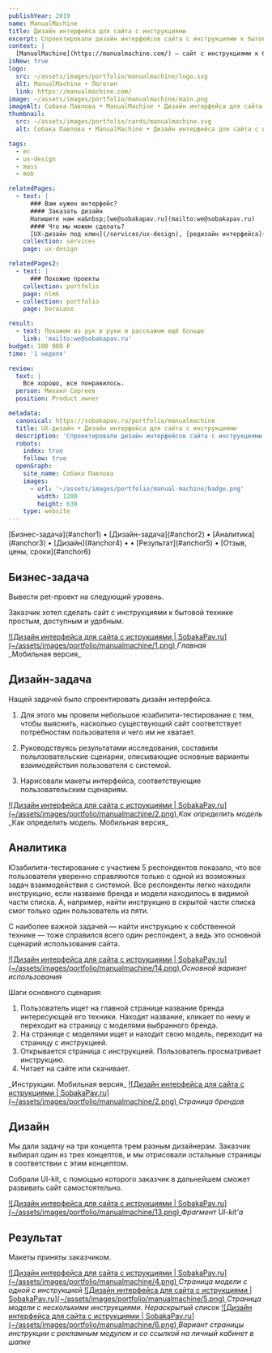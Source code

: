 ```yaml
---
publishYear: 2019
name: ManualMachine
title: Дизайн интерфейса для сайта с инструкциями
excerpt: Спроектировали дизайн интерфейсов сайта с инструкциями к бытовой технике
context: |
  [ManualMachine](https://manualmachine.com/) — сайт с инструкциями к бытовой технике.
isNew: true
logo:
  src: ~/assets/images/portfolio/manualmachine/logo.svg
  alt: ManualMachine • Логотип
  link: https://manualmachine.com/
image: ~/assets/images/portfolio/manualmachine/main.png
imageAlt: Собака Павлова • ManualMachine • Дизайн интерфейса для сайта с инструкциями
thumbnail:
  src: ~/assets/images/portfolio/cards/manualmachine.svg
  alt: Собака Павлова • ManualMachine • Дизайн интерфейса для сайта с инструкциями

tags:
  - ec
  - ux-design
  - mass
  - mob

relatedPages:
  - text: |
      ### Вам нужен интерфейс?
      #### Заказать дизайн
      Напишите нам на&nbsp;[we@sobakapav.ru](mailto:we@sobakapav.ru) 
      #### Что мы можем сделать?
      [UX-дизайн под ключ](/services/ux-design), [редизайн интерфейса](/services/redesign), [продуктовые исследования](/services/research) и [многое другое](/services).
    collection: services
    page: ux-design

relatedPages2:
  - text: |
      ### Похожие проекты
    collection: portfolio
    page: nlmk
  - collection: portfolio
    page: boracase

result:
  - text: Покажем из рук в руки и расскажем ещё больше
    link: 'mailto:we@sobakapav.ru'
budget: 100 000 ₽
time: '1 неделя'

review:
  text: |
    Все хорошо, все понравилось.
  person: Михаил Сергеев
  position: Product owner

metadata:
  canonical: https://sobakapav.ru/portfolio/manualmachine
  title: UX-дизайн • Дизайн интерфейса для сайта с инструкциями
  description: 'Спроектировали дизайн интерфейсов сайта с инструкциями к бытовой технике'
  robots:
    index: true
    follow: true
  openGraph:
    site_name: Собака Павлова
    images:
      - url: '~/assets/images/portfolio/manual-machine/badge.png'
        width: 1200
        height: 630
    type: website
---
```



<TOC>
  [Бизнес-задача](#anchor1) • [Дизайн-задача](#anchor2) • [Аналитика](#anchor3) • [Дизайн](#anchor4) •
  • [Результат](#anchor5) • [Отзыв, цены, сроки](#anchor6)
</TOC>

## <a name="anchor1" />Бизнес-задача

Вывести pet-проект на следующий уровень.

Заказчик хотел сделать сайт с инструкциями к бытовой технике простым, доступным и удобным.

<a href="/images/portfolio/manualmachine/1.png" target="_blank" alt="Дизайн интерфейса для сайта с иструкциями">
  ![Дизайн интерфейса для сайта с иструкциями | SobakaPav.ru](~/assets/images/portfolio/manualmachine/1.png)
</a>
<em>Главная</em>

<div class="flex gap-2 flex-wrap mb-2">
	<PhoneMockup image="/images/portfolio/manualmachine/7.png" />
	<PhoneMockup image="/images/portfolio/manualmachine/8.png" />
</div>
_Мобильная версия_

## <a name="anchor2" />Дизайн-задача

Нащей задачей было спроектировать дизайн интерфейса.

1. Для этого мы провели небольшое юзабилити-тестирование с тем, чтобы выяснить, насколько существующий сайт соответствует потребностям пользователя и чего им не хватает.

2. Руководствуясь результатами исследования, составили польлзовательские сценарии, описывающие основные варианты взаимодействия пользователя с системой.

3. Нарисовали макеты интерфейса, соответствующие пользовательским сценариям.

<a href="/images/portfolio/manualmachine/3.png" target="_blank" alt="Дизайн интерфейса для сайта с иструкциями">
  ![Дизайн интерфейса для сайта с иструкциями | SobakaPav.ru](~/assets/images/portfolio/manualmachine/2.png)
</a>
<em>Как определить модель</em>

<div class="flex gap-2 flex-wrap mb-2">
	<PhoneMockup image="/images/portfolio/manualmachine/9.png" />
	<PhoneMockup image="/images/portfolio/manualmachine/10.png" />
</div>
_Как определить модель. Мобильная версия_

## <a name="anchor3" />Аналитика

Юзабилити-тестирование с участием 5 респондентов показало, что все пользователи уверенно справляются только с одной из возможных задач взаимодействия с системой. Все респонденты легко находили инструкцию, если название бренда и модели находилось в видимой части списка. А, например, найти инструкцию в скрытой части списка смог только один пользователь из пяти.

С наиболее важной задачей — найти инструкцию к собственной технике — тоже справился всего один респондент, а ведь это основной сценарий использования сайта.

<a href="/images/portfolio/manualmachine/14.png" target="_blank" alt="Дизайн интерфейса для сайта с иструкциями">
  ![Дизайн интерфейса для сайта с иструкциями | SobakaPav.ru](~/assets/images/portfolio/manualmachine/14.png)
</a>
<em>Основной вариант использования</em>

Шаги основного сценария: 
1. Пользователь ищет на главной странице название бренда интересующей его техники. Находит название, кликает по нему и переходит на страницу с моделями выбранного бренда. 
2. На странице с моделями ищет и находит свою модель, переходит на страницу с инструкцией. 
3. Открывается страница с инструкцией. Пользователь просматривает инструкцию.
4. Читает на сайте или скачивает.

<div class="flex gap-2 flex-wrap mb-2">
	<PhoneMockup image="/images/portfolio/manualmachine/11.png" />
	<PhoneMockup image="/images/portfolio/manualmachine/12.png" />
</div>
_Инструкции. Мобильная версия_

<a href="/images/portfolio/manualmachine/2.png" target="_blank" alt="Дизайн интерфейса для сайта с иструкциями">
  ![Дизайн интерфейса для сайта с иструкциями | SobakaPav.ru](~/assets/images/portfolio/manualmachine/2.png)
</a>
<em>Страница брендов</em>

## <a name="anchor4" /> Дизайн

Мы дали задачу на три концепта трем разным дизайнерам. Заказчик выбирал один из трех концептов, и мы отрисовали остальные страницы в соответствии с этим концептом.

Собрали UI-kit, с помощью которого заказчик в дальнейшем сможет развивать сайт самостоятельно.

<a href="/images/portfolio/manualmachine/13.png" target="_blank" alt="Дизайн интерфейса для сайта с иструкциями">
  ![Дизайн интерфейса для сайта с иструкциями | SobakaPav.ru](~/assets/images/portfolio/manualmachine/13.png)
</a>
<em>Фрагмент UI-kit'а</em>

## <a name="anchor5" /> Результат

Макеты приняты заказчиком.

<a href="/images/portfolio/manualmachine/4.png" target="_blank" alt="Дизайн интерфейса для сайта с иструкциями">
  ![Дизайн интерфейса для сайта с иструкциями | SobakaPav.ru](~/assets/images/portfolio/manualmachine/4.png)
</a>
<em>Страница модели с одной с инструкцией</em>

<a href="/images/portfolio/manualmachine/5.png" target="_blank" alt="Дизайн интерфейса для сайта с иструкциями">
  ![Дизайн интерфейса для сайта с иструкциями | SobakaPav.ru](~/assets/images/portfolio/manualmachine/5.png)
</a>
<em>Страница модели с несколькими инструкциями. Нераскрытый список</em>

<a href="/images/portfolio/manualmachine/6.png" target="_blank" alt="Дизайн интерфейса для сайта с иструкциями">
  ![Дизайн интерфейса для сайта с иструкциями | SobakaPav.ru](~/assets/images/portfolio/manualmachine/6.png)
</a>
<em>Вариант страницы инструкции с рекламным модулем и со ссылкой на личный кабинет в шапке</em>

## <a name="anchor6" />

